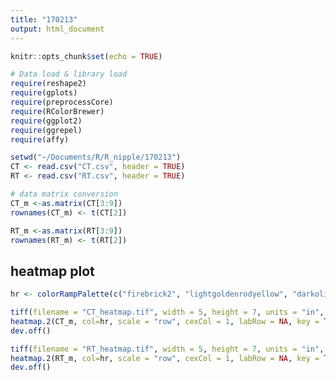 ```yaml
---
title: "170213"
output: html_document
---
```


```r
knitr::opts_chunk$set(echo = TRUE)
```


```r
# Data load & library load
require(reshape2)
require(gplots)
require(preprocessCore)
require(RColorBrewer)
require(ggplot2)
require(ggrepel)
require(affy)

setwd("~/Documents/R/R_nipple/170213")
CT <- read.csv("CT.csv", header = TRUE)
RT <- read.csv("RT.csv", header = TRUE)
```

```r
# data matrix conversion
CT_m <-as.matrix(CT[3:9])
rownames(CT_m) <- t(CT[2])

RT_m <-as.matrix(RT[3:9])
rownames(RT_m) <- t(RT[2])

```


## heatmap plot
```r
hr <- colorRampPalette(c("firebrick2", "lightgoldenrodyellow", "darkolivegreen4"))(n = 299)

tiff(filename = "CT_heatmap.tif", width = 5, height = 7, units = "in", res=300)
heatmap.2(CT_m, col=hr, scale = "row", cexCol = 1, labRow = NA, key = TRUE, keysize = 1.5, trace = "none", density.info = "none", dendrogram = "none", Rowv=FALSE, Colv = FALSE)
dev.off() 

tiff(filename = "RT_heatmap.tif", width = 5, height = 7, units = "in", res=300)
heatmap.2(RT_m, col=hr, scale = "row", cexCol = 1, labRow = NA, key = TRUE, keysize = 1.5, trace = "none", density.info = "none", dendrogram = "none", Rowv=FALSE, Colv = FALSE)
dev.off() 
```
